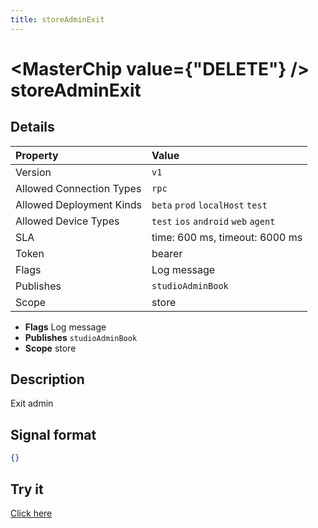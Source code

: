 ```yaml
---
title: storeAdminExit
---
```



# <MasterChip value={"DELETE"} /> storeAdminExit

## Details

| Property | Value | 
| :--- | :--- | 
| Version | `v1` |
| Allowed Connection Types | `rpc`  |
| Allowed Deployment Kinds | `beta` `prod` `localHost` `test`  |
| Allowed Device Types | `test` `ios` `android` `web` `agent`  |
| SLA | time: 600 ms, timeout: 6000 ms |
| Token | bearer |
| Flags | Log message |
| Publishes | `studioAdminBook`  |
| Scope | store |


- **Flags** Log message
- **Publishes** `studioAdminBook` 
- **Scope** store


## Description

Exit admin

## Signal format

```json
{}
```

## Try it

[Click here](https://web.neome.ai/api?path=store_store_storeAdminExit)

